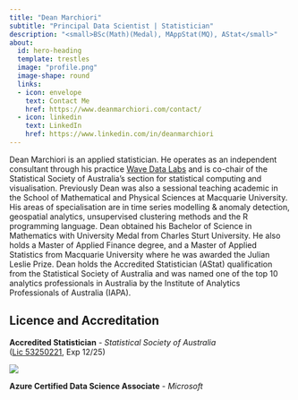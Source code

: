 ```yaml
---
title: "Dean Marchiori"
subtitle: "Principal Data Scientist | Statistician"
description: "<small>BSc(Math)(Medal), MAppStat(MQ), AStat</small>"
about:
  id: hero-heading
  template: trestles
  image: "profile.png"
  image-shape: round
  links:
  - icon: envelope
    text: Contact Me
    href: https://www.deanmarchiori.com/contact/
  - icon: linkedin
    text: LinkedIn
    href: https://www.linkedin.com/in/deanmarchiori
---
```



:::{#hero-heading}

Dean Marchiori is an applied statistician. He operates as an independent consultant through his practice [Wave Data Labs](https://www.wavedatalabs.com.au/) and is co-chair of the Statistical Society of Australia’s section for statistical computing and visualisation. Previously Dean was also a sessional teaching academic in the School of Mathematical and Physical Sciences at Macquarie University. His areas of specialisation are in time series modelling & anomaly detection, geospatial analytics, unsupervised clustering methods and the R programming language. Dean obtained his Bachelor of Science in Mathematics with University Medal from Charles Sturt University. He also holds a Master of Applied Finance degree, and a Master of Applied Statistics from Macquarie University where he was awarded the Julian Leslie Prize. Dean holds the Accredited Statistician (AStat) qualification from the Statistical Society of Australia and was named one of the top 10 analytics professionals in Australia by the Institute of Analytics Professionals of Australia (IAPA).  

:::   


## Licence and Accreditation  

 **Accredited Statistician** - *Statistical Society of Australia*   
 ([Lic 53250221](https://www.statsoc.org.au/Sys/PublicProfile/53250221/4702721), Exp 12/25)

![](../img/SSA_2025.png)
 
 **Azure Certified Data Science Associate** - *Microsoft*   
 
<div data-iframe-width="150" data-iframe-height="270" data-share-badge-id="80e6017b-6e52-4d87-a9e4-d84781bf7280" data-share-badge-host="https://www.credly.com"></div><script type="text/javascript" async src="//cdn.credly.com/assets/utilities/embed.js"></script>

<!-- Calendly badge widget begin -->
<link href="https://assets.calendly.com/assets/external/widget.css" rel="stylesheet">
<script src="https://assets.calendly.com/assets/external/widget.js" type="text/javascript" async></script>
<script type="text/javascript">window.onload = function() { Calendly.initBadgeWidget({ url: 'https://calendly.com/wavedata', text: 'Schedule time with me', color: '#0069ff', textColor: '#ffffff', branding: true }); }</script>
<!-- Calendly badge widget end -->